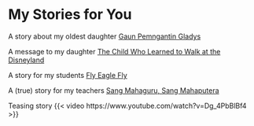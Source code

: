 # My Stories for You

A story about my oldest daughter [Gaun Pemngantin Gladys](<https://azrl.wordpress.com/2020/07/18/gaun-pengantin-gladys/#comment-28004>)

A message to my daughter [The Child Who Learned to Walk at the Disneyland](<https://azrl.wordpress.com/2021/10/06/the-child-who-learned-to-walk-at-the-disneyland/>)

A story for my students [Fly Eagle Fly](<https://azrl.wordpress.com/2008/04/21/fly-my-eagle-fly/>)

A (true) story for my teachers [Sang Mahaguru, Sang Mahaputera](<https://azrl.wordpress.com/2012/11/28/perginya-sang-mahaputera-dan-mahaguru-berkemeja-putih/)

Teasing story
{{< video https://www.youtube.com/watch?v=Dg_4PbBlBf4 >}}